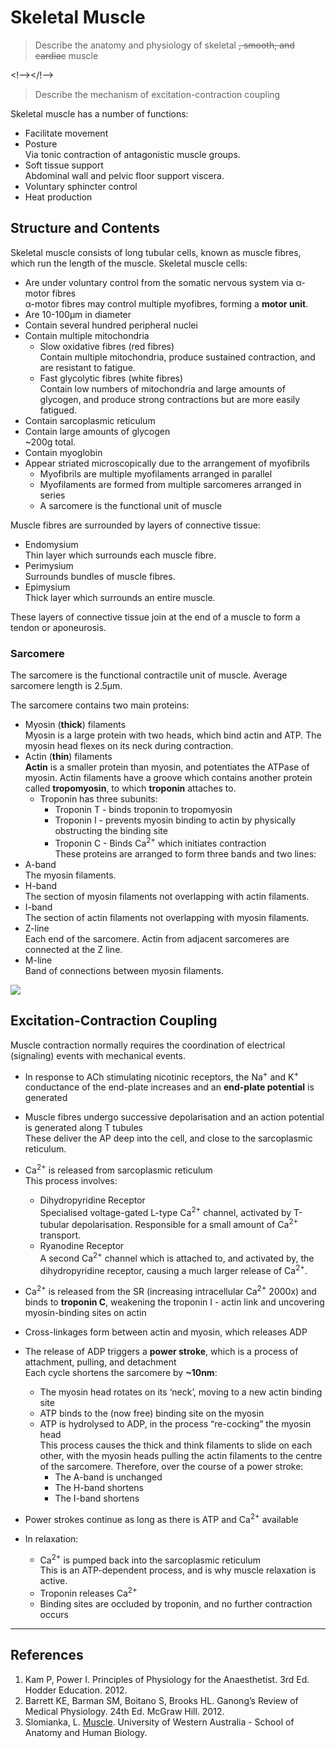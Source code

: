 # Skeletal Muscle

> Describe the anatomy and physiology of skeletal ~~, smooth, and cardiac~~ muscle

<!--></!-->

> Describe the mechanism of excitation-contraction coupling

Skeletal muscle has a number of functions:

* Facilitate movement
* Posture\
Via tonic contraction of antagonistic muscle groups.
* Soft tissue support\
Abdominal wall and pelvic floor support viscera.
* Voluntary sphincter control
* Heat production

## Structure and Contents

Skeletal muscle consists of long tubular cells, known as muscle fibres, which run the length of the muscle. Skeletal muscle cells:

* Are under voluntary control from the somatic nervous system via α-motor fibres\
α-motor fibres may control multiple myofibres, forming a **motor unit**.
* Are 10-100μm in diameter
* Contain several hundred peripheral nuclei
* Contain multiple mitochondria
    * Slow oxidative fibres (red fibres)\
    Contain multiple mitochondria, produce sustained contraction, and are resistant to fatigue.
    * Fast glycolytic fibres (white fibres)\
    Contain low numbers of mitochondria and large amounts of glycogen, and produce strong contractions but are more easily fatigued.
* Contain sarcoplasmic reticulum\
* Contain large amounts of glycogen\
~200g total.
* Contain myoglobin
* Appear striated microscopically due to the arrangement of myofibrils\
    * Myofibrils are multiple myofilaments arranged in parallel
    * Myofilaments are formed from multiple sarcomeres arranged in series
    * A sarcomere is the functional unit of muscle

Muscle fibres are surrounded by layers of connective tissue:

* Endomysium\
Thin layer which surrounds each muscle fibre.
* Perimysium\
Surrounds bundles of muscle fibres.
* Epimysium\
Thick layer which surrounds an entire muscle.

These layers of connective tissue join at the end of a muscle to form a tendon or aponeurosis.

### Sarcomere

The sarcomere is the functional contractile unit of muscle. Average sarcomere length is 2.5μm.

The sarcomere contains two main proteins:

* Myosin (**thick**) filaments\
Myosin is a large protein with two heads, which bind actin and ATP. The myosin head flexes on its neck during contraction.
* Actin (**thin**) filaments\
**Actin** is a smaller protein than myosin, and potentiates the ATPase of myosin. Actin filaments have a groove which contains another protein called **tropomyosin**, to which **troponin** attaches to.
    * Troponin has three subunits:
        * Troponin T - binds troponin to tropomyosin
        * Troponin I - prevents myosin binding to actin by physically obstructing the binding site
        * Troponin C - Binds Ca^2+^ which initiates contraction
  \
These proteins are arranged to form three bands and two lines:

* A-band\
The myosin filaments.
* H-band\
The section of myosin filaments not overlapping with actin filaments.
* I-band\
The section of actin filaments not overlapping with myosin filaments.
* Z-line\
Each end of the sarcomere. Actin from adjacent sarcomeres are connected at the Z line.
* M-line\
Band of connections between myosin filaments.

![](http://www.lab.anhb.uwa.edu.au/mb140/corepages/muscle/Images/Mus1ani.gif)

## Excitation-Contraction Coupling

Muscle contraction normally requires the coordination of electrical (signaling) events with mechanical events.

* In response to ACh stimulating nicotinic receptors, the Na^+^ and K^+^ conductance of the end-plate increases and an **end-plate potential** is generated
* Muscle fibres undergo successive depolarisation and an action potential is generated along T tubules\
These deliver the AP deep into the cell, and close to the sarcoplasmic reticulum.
* Ca^2+^ is released from sarcoplasmic reticulum\
This process involves:
    * Dihydropyridine Receptor\
    Specialised voltage-gated L-type Ca^2+^ channel, activated by T-tubular depolarisation. Responsible for a small amount of Ca^2+^ transport.
    * Ryanodine Receptor\
    A second Ca^2+^ channel which is attached to, and activated by, the dihydropyridine receptor, causing a much larger release of Ca^2+^.


* Ca^2+^ is released from the SR (increasing intracellular Ca^2+^ 2000x) and binds to **troponin C**, weakening the troponin I - actin link and uncovering myosin-binding sites on actin
* Cross-linkages form between actin and myosin, which releases ADP
* The release of ADP triggers a **power stroke**, which is a process of attachment, pulling, and detachment\
Each cycle shortens the sarcomere by **~10nm**:
    * The myosin head rotates on its 'neck', moving to a new actin binding site
    * ATP binds to the (now free) binding site on the myosin
    * ATP is hydrolysed to ADP, in the process "re-cocking" the myosin head\
    This process causes the thick and think filaments to slide on each other, with the myosin heads pulling the actin filaments to the centre of the sarcomere. Therefore, over the course of a power stroke:
        * The A-band is unchanged
        * The H-band shortens
        * The I-band shortens
 

* Power strokes continue as long as there is ATP and Ca^2+^ available

* In relaxation:
    * Ca^2+^ is pumped back into the sarcoplasmic reticulum\
    This is an ATP-dependent process, and is why muscle relaxation is active.
    * Troponin releases Ca^2+^
    * Binding sites are occluded by troponin, and no further contraction occurs

---

## References

1. Kam P, Power I. Principles of Physiology for the Anaesthetist. 3rd Ed. Hodder Education. 2012.
2. Barrett KE, Barman SM, Boitano S, Brooks HL. Ganong's Review of Medical Physiology. 24th Ed. McGraw Hill. 2012.
3. Slomianka, L. [Muscle](http://www.lab.anhb.uwa.edu.au/mb140/corepages/muscle/muscle.htm). University of Western Australia - School of Anatomy and Human Biology.
